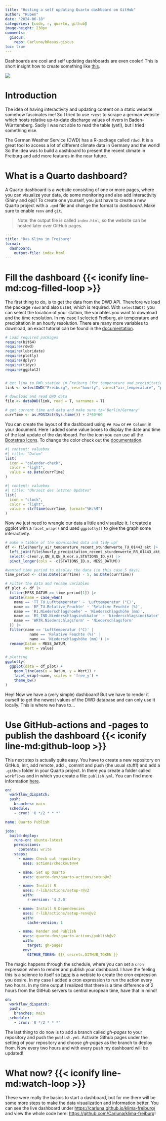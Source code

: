 ```yaml
---
title: "Hosting a self updating Quarto dashboard on GitHub"
author: "Ruben"
date: "2024-06-18"
categories: [code, r, quarto, github]
image-height: 230px
comments:
  giscus:
    repo: Carluna/bReaus-giscus
toc: true
---
```


Dashboards are cool and self updating dashboards are even cooler! This is short insight how to create something like [this](https://carluna.github.io/klima-freiburg/).

![](images/dashboard_screenshot.png)

# Introduction

The idea of having interactivity and updating content on a static website somehow fascinates me! So I tried to use `rvest` to scrape a german website which hosts relative up-to-date discharge values of rivers in Baden-Würrtemberg. Sadly I was not able to read the table (yet!), but I tried something else.

The German Weather Service (DWD) has a R-package called `rdwd`. It is a great tool to access a lot of different climate data in Germany and the world! So the idea was to build a dashboard to present the recent climate in Freiburg and add more features in the near future.

# What is a Quarto dashboard?

A Quarto dashboard is a website consisting of one or more pages, where you can visualize your data, do some monitoring and also add interactivity (Shiny and ojs)! To create one yourself, you just have to create a new Quarto project with a `.qmd` file and change the format to *dashboard*. Make sure to enable `renv` and `git`.

>Note: the output file is called `index.html`, so the website can be hosted later over GitHub pages.

```yaml
---
title: "Das Klima in Freiburg"
format: 
  dashboard: 
    output-file: index.html
---
```

# Fill the dashboard {{< iconify line-md:cog-filled-loop >}}

The first thing to do, is to get the data from the DWD API. Therefore we load the package `rdwd` and also `bit64`, which is required. With `selectDWD()` you can select the location of your station, the variables you want to download and the time resolution. In my case I selected Freiburg, air temperature and precipitation in an hourly resolution. There are many more variables to download, an exact tutorial can be found in the [documentation](https://bookdown.org/brry/rdwd/).

```r 
# Load required packages
require(bit64)
require(rdwd)
require(lubridate)
require(plotly)
require(dplyr)
require(tidyr)
require(ggplot2)


# get link to DWD station in Freiburg (for temperature and precipitation, hourly)
link <- selectDWD("Freiburg", res="hourly", var=c("air_temperature", "precipitation"), per="recent")

# download and read DWD data
file <- dataDWD(link, read = T, varnames = T)

# get current time and data and make sure tz='Berlin/Germany'
currTime <- as.POSIXct(Sys.time()) + 2*60*60 
```

You can create the layout of the dashboard using `## Row` or `## Column` in your document. Here I added some value boxes to display the date and time of the last update of the dashboard. For the icon you can use all the [Bootstrap Icons](https://icons.getbootstrap.com/). To change the color check out the [documentation](https://quarto.org/docs/dashboards/data-display.html#value-boxes).

```r
#| content: valuebox
#| title: "Datum"
list(
  icon = "calendar-check",
  color = "light",
  value = as.Date(currTime)
)
```

```r
#| content: valuebox
#| title: "Uhrzeit des letzten Updates"
list(
  icon = "clock",
  color = "light",
  value = strftime(currTime, format="%H:%M")
)
```

Now we just need to wrangle our data a little and visualize it. I created a ggplot with a `facet_wrap()` and used `ggplotly()` to give the graph some interactivity.
 
```r
# make a tibble of the downloaded data and tidy up!
df <- file$hourly_air_temperature_recent_stundenwerte_TU_01443_akt |> 
  left_join(file$hourly_precipitation_recent_stundenwerte_RR_01443_akt, by = "MESS_DATUM") |> 
  select(-c(eor.y,QN_8,QN_9,eor.x,STATIONS_ID.y)) |> 
  pivot_longer(cols = -c(STATIONS_ID.x, MESS_DATUM))

#wanted time period to display the data (in this case 5 days)
time_period <- c(as.Date(currTime) - 5, as.Date(currTime))

# Filter the data and rename variables
df_plot <- df |> 
  filter(MESS_DATUM >= time_period[1]) |> 
  mutate(name = case_when(
    name == 'TT_TU.Lufttemperatur' ~ 'Lufttemperatur (°C)',
    name == 'RF_TU.Relative_Feuchte' ~ 'Relative Feuchte (%)',
    name == 'R1.Niederschlagshoehe' ~ 'Niederschlagshöhe (mm)',
    name == 'RS_IND.Niederschlagsindikator' ~ 'Niederschlagsindikator',
    name == 'WRTR.Niederschlagsform' ~ 'Niederschlagsform'
  )) |> 
  filter(name == 'Lufttemperatur (°C)' | 
           name == 'Relative Feuchte (%)' |
           name == 'Niederschlagshöhe (mm)') |> 
  rename(Datum = MESS_DATUM,
         Wert = value)

# plotting 
ggplotly(
  ggplot(data = df_plot) + 
    geom_line(aes(x = Datum, y = Wert)) + 
    facet_wrap(~name, scales = 'free_y') +
    theme_bw()
)
```

Hey! Now we have a (very simple) dashboard! But we have to render it ourself to get the newest values of the DWD database and can only use it locally. This is where we have to...

# Use GitHub-actions and -pages to publish the dashboard  {{< iconify line-md:github-loop >}}

This next step is actually quite easy. You have to create a new repository on GitHub, init, add remote, add ., commit and push (the usual stuff!) and add a `.github` folder in your Quarto project. In there you create a folder called `workflows` and in which you create a file: `publish.yml`. You can find more information [here](https://quarto.org/docs/publishing/github-pages.html).




```.yaml
on:
  workflow_dispatch:
  push:
    branches: main
  schedule:
    - cron: '0 */2 * * *'

name: Quarto Publish

jobs:
  build-deploy:
    runs-on: ubuntu-latest
    permissions:
      contents: write
    steps:
      - name: Check out repository
        uses: actions/checkout@v4

      - name: Set up Quarto
        uses: quarto-dev/quarto-actions/setup@v2

      - name: Install R
        uses: r-lib/actions/setup-r@v2
        with:
          r-version: '4.2.0'

      - name: Install R Dependencies
        uses: r-lib/actions/setup-renv@v2
        with:
          cache-version: 1

      - name: Render and Publish
        uses: quarto-dev/quarto-actions/publish@v2
        with:
          target: gh-pages
        env:
          GITHUB_TOKEN: ${{ secrets.GITHUB_TOKEN }}
```

The magic happens through the schedule, where you can set a `cron` expression when to render and publish your dashboard. I have the feeling this is a science to itself so [here](https://crontab.guru/every-2-hours) is a webiste to create the cron expression you desire. In my case I added a cron expression to run the action every two hours. In my time output I realized that there is a time difference of 2 hours from the GitHub servers to central european time, have that in mind!

```.yaml
on:
  workflow_dispatch:
  push:
    branches: main
  schedule:
    - cron: '0 */2 * * *'
```

The last thing to do now is to add a branch called *gh-pages* to your repository and push the `publish.yml`. Activate Github pages under the setting of your repository and choose *gh-pages* as the branch to deploy from. Now every two hours and with every push my dashboard will be updated!

# What now? {{< iconify  line-md:watch-loop >}}

These were really the basics to start a dashboard, but for me there will be some more steps to make the data visualization and information better. You can see the live dashboard under [https://carluna.github.io/klima-freiburg/](https://carluna.github.io/klima-freiburg/) and view the whole code here: [https://github.com/Carluna/klima-freiburg](https://github.com/Carluna/klima-freiburg)! 

